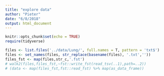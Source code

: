 ```yaml
---
title: "explore data"
author: "Pieter"
date: "6/8/2018"
output: html_document
---
```


```r
knitr::opts_chunk$set(echo = TRUE)
require(tidyverse)
```

```r
files <- list.files('../data/Lung/', full.names = T, pattern = 'txt$')
files <- set_names(files, str_replace(basename(files), '.txt',''))
files_fst <- map(files,str_c,'.fst')
# walk2(files,files_fst,~fst::write_fst(read_tsv(..1),path=..2))
# (data <- map(files_fst,fst::read_fst) %>% map(as_data_frame))
```


```r

```

